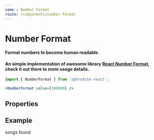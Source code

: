 ```yaml
---
name : Number Format
route: /components/number-format
---
```



# Number Format
#### Format numbers to become human readable.
#### An simple implementation of awesome library [React Number Format](https://github.com/s-yadav/react-number-format), check it out there to more usage details.
```jsx
import { NumberFormat } from 'aphrodite-react';

<NumberFormat value={300000} />
```

## Properties
<PropsTable of={NumberFormat} />

## Example
<Playground>
    <div>
        <NumberFormat value={300000} /> songs found
    </div>
</Playground>
